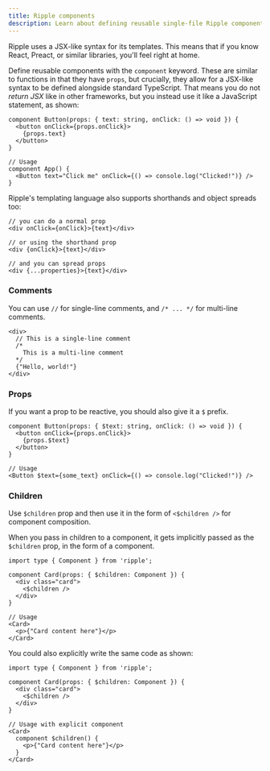 ```yaml
---
title: Ripple components
description: Learn about defining reusable single-file Ripple components
---
```


Ripple uses a JSX-like syntax for its templates. This means that if you know React, Preact, or similar libraries, you'll feel right at home.

Define reusable components with the `component` keyword. These are similar to functions in that they have `props`, but crucially, they allow for a JSX-like syntax to be defined alongside standard TypeScript. That means you do not _return JSX_ like in other frameworks, but you instead use it like a JavaScript statement, as shown:

```ripple
component Button(props: { text: string, onClick: () => void }) {
  <button onClick={props.onClick}>
    {props.text}
  </button>
}

// Usage
component App() {
  <Button text="Click me" onClick={() => console.log("Clicked!")} />
}
```

Ripple's templating language also supports shorthands and object spreads too:

```svelte
// you can do a normal prop
<div onClick={onClick}>{text}</div>

// or using the shorthand prop
<div {onClick}>{text}</div>

// and you can spread props
<div {...properties}>{text}</div>
```

### Comments
You can use `//` for single-line comments, and `/* ... */` for multi-line comments.

```ripple
<div>
  // This is a single-line comment
  /*
    This is a multi-line comment
  */
  {"Hello, world!"}
</div>
```

### Props

If you want a prop to be reactive, you should also give it a `$` prefix.

```ripple
component Button(props: { $text: string, onClick: () => void }) {
  <button onClick={props.onClick}>
    {props.$text}
  </button>
}

// Usage
<Button $text={some_text} onClick={() => console.log("Clicked!")} />
```

### Children

Use `$children` prop and then use it in the form of `<$children />` for component composition.

When you pass in children to a component, it gets implicitly passed as the `$children` prop, in the form of a component.

```ripple
import type { Component } from 'ripple';

component Card(props: { $children: Component }) {
  <div class="card">
    <$children />
  </div>
}

// Usage
<Card>
  <p>{"Card content here"}</p>
</Card>
```

You could also explicitly write the same code as shown:

```ripple
import type { Component } from 'ripple';

component Card(props: { $children: Component }) {
  <div class="card">
    <$children />
  </div>
}

// Usage with explicit component
<Card>
  component $children() {
    <p>{"Card content here"}</p>
  }
</Card>
```